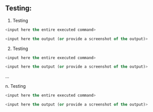 ## Testing: <doc page name>

1. Testing <command>

```sql
<input here the entire executed command>
```

```sql
<input here the output (or provide a screenshot of the output)>
```

2. Testing <command>

```sql
<input here the entire executed command>
```

```sql
<input here the output (or provide a screenshot of the output)>
```

...

n. Testing <command>

```sql
<input here the entire executed command>
```

```sql
<input here the output (or provide a screenshot of the output)>
```
